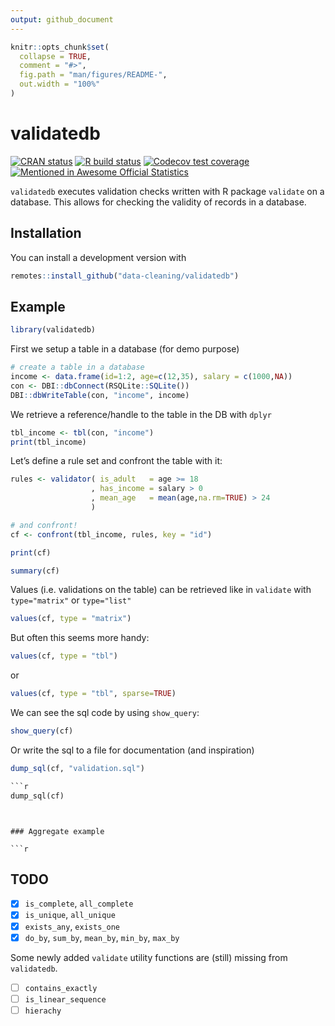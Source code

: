 ```yaml
---
output: github_document
---
```


<!-- README.md is generated from README.Rmd. Please edit that file -->

```r
knitr::opts_chunk$set(
  collapse = TRUE,
  comment = "#>",
  fig.path = "man/figures/README-",
  out.width = "100%"
)
```
  
# validatedb

<!-- badges: start -->
[![CRAN status](https://www.r-pkg.org/badges/version/validatedb)](https://CRAN.R-project.org/package=validatedb)
[![R build status](https://github.com/data-cleaning/validatedb/workflows/R-CMD-check/badge.svg)](https://github.com/data-cleaning/validatedb/actions)
[![Codecov test
coverage](https://codecov.io/gh/data-cleaning/validatedb/branch/master/graph/badge.svg)](https://codecov.io/gh/data-cleaning/validatedb?branch=master)
[![Mentioned in Awesome Official Statistics ](https://awesome.re/mentioned-badge.svg)](http://www.awesomeofficialstatistics.org)
<!-- badges: end -->

`validatedb` executes validation checks written with R package `validate` on a 
database. This allows for checking the validity of records in a database.

## Installation

You can install a development version with 

<!-- You can install the released version of validatedb from [CRAN](https://CRAN.R-project.org) with: -->

``` r
remotes::install_github("data-cleaning/validatedb")
```

## Example

```r
library(validatedb)
```

First we setup a table in a database (for demo purpose)
```r
# create a table in a database
income <- data.frame(id=1:2, age=c(12,35), salary = c(1000,NA))
con <- DBI::dbConnect(RSQLite::SQLite())
DBI::dbWriteTable(con, "income", income)
```

We retrieve a reference/handle to the table in the DB with `dplyr`

```r
tbl_income <- tbl(con, "income")
print(tbl_income)
```

Let's define a rule set and confront the table with it:
```r
rules <- validator( is_adult   = age >= 18
                  , has_income = salary > 0
                  , mean_age   = mean(age,na.rm=TRUE) > 24
                  )

# and confront!
cf <- confront(tbl_income, rules, key = "id")

print(cf)

summary(cf)
```

Values (i.e. validations on the table) can be retrieved like in `validate` with
`type="matrix"` or `type="list"`

```r
values(cf, type = "matrix")
```

But often this seems more handy:

```r
values(cf, type = "tbl")
```

or 

```r
values(cf, type = "tbl", sparse=TRUE)
```

We can see the sql code by using `show_query`:

```r
show_query(cf)
```

Or write the sql to a file for documentation (and inspiration)

```r
dump_sql(cf, "validation.sql")
```

```sql
```r
dump_sql(cf)
```
```


### Aggregate example

```r

```

## TODO


- [x] `is_complete`, `all_complete`
- [x] `is_unique`, `all_unique`
- [x] `exists_any`, `exists_one`
- [x] `do_by`, `sum_by`, `mean_by`, `min_by`, `max_by` 

Some newly added `validate` utility functions are (still) missing from `validatedb`.

- [ ] `contains_exactly`
- [ ] `is_linear_sequence`
- [ ] `hierachy`

